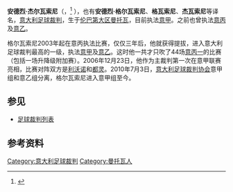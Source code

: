 {{noteTA
|G1=足球
|G2=意甲
}}
{{Infobox football official
| name                = 安德烈·杰尔瓦索尼<br>Andrea Gervasoni
| fullname            = Andrea Gervasoni
| dateofbirth         = {{birth date and age|1975|7|21|}}
| cityofbirth         = [[曼托瓦|曼托瓦]]
| countryofbirth      = {{意大利}}
| death_date          = 
| death_place         = 
| otheroccupation     = 职员
| years               = 2003–2006<br>2006–2010<br>2010–''今''
| league              = [[意丙|意丙]]<br>[[意甲|意甲]]及[[意乙|意乙]]<br>[[意甲|意甲]]
| role                = [[足球裁判|裁判]]<br>[[足球裁判|裁判]]<br>[[足球裁判|裁判]]
| internationalyears  = 
| confederation       = 
| internationalrole   = 
}}

'''安德烈·杰尔瓦索尼'''（{{lang-it|'''Andrea Gervasoni'''}}，{{bd|1975年|7月21日}}<ref>{{cite web|title=A. GERVASONI|url=http://int.soccerway.com/referees/andrea-gervasoni/59476/|publisher=Soccerway|accessdate=2013-04-08|archive-date=2017-07-10|archive-url=https://web.archive.org/web/20170710175238/http://int.soccerway.com/referees/andrea-gervasoni/59476/|dead-url=no}}</ref> ），也有'''安德烈·格尔瓦索尼'''、'''格瓦索尼'''、'''杰瓦索尼'''等译名，[[意大利|意大利]][[足球裁判|足球裁判]]，生于[[伦巴第大区|伦巴第大区]][[曼托瓦|曼托瓦]]，目前执法[[意甲|意甲]]。之前也曾执法[[意丙|意丙]]及[[意乙|意乙]]。

格尔瓦索尼2003年起在意丙执法比赛，仅仅三年后，他就获得提拔，进入意大利足球裁判最高的一级，执法[[意甲|意甲]]及[[意乙|意乙]]。这时他一共才只吹了44场[[意丙一|意丙一]]的比赛（包括一场升降级附加赛）。2006年12月23日，他作为主裁判第一次在意甲联赛亮相，比赛对阵双方是[[利沃诺足球俱乐部|利沃诺]]和[[都灵足球俱乐部|都灵]]。2010年7月3日，[[意大利足球裁判协会|意大利足球裁判协会]]意甲组和意乙组分离，格尔瓦索尼进入意甲组至今。

==参见==
* [[足球裁判列表|足球裁判列表]]

==参考资料==
{{reflist}}

{{DEFAULTSORT:Gervasoni, Andrea}}

[[Category:意大利足球裁判|Category:意大利足球裁判]]
[[Category:曼托瓦人|Category:曼托瓦人]]